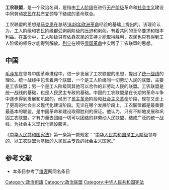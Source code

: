 '''工农联盟'''，是一个政治名词，是指由[[工人阶级|工人阶级]]在进行[[无产阶级|无产阶级]]革命和[[社会主义|社会主义]]建设中同劳动[[农民|农民]]在[[共产党|共产党]]领导下结成的革命联合。

工农联盟的思想是[[马克思|马克思]]在总结[[1848年欧洲革命|1848年欧洲革命]]经验的基础上提出的。该理论认为，工人阶级和农民阶级都受剥削阶级的压迫和剥削，有着共同的革命要求和根本利益。在革命中，工人阶级只有依靠农民的支持才能取得胜利，农民也只有得到工人阶级的领导才能得到解放。[[列宁|列宁]]在领导[[俄国革命|俄国革命]]中实践了工农联盟的思想。

== 中国 ==
[[毛泽东|毛泽东]]在领导中国革命进程中，进一步发展了工农联盟的思想，提出了[[统一战线|统一战线]]的理论。统一战线中包含着两个联盟，一个是工人阶级同一切劳动人民的联盟，主要是工农联盟；另一个是工人阶级同其他可以合作的非劳动人民的联盟。工农联盟是统一战线的基础，也是人民民主专政的基础。中国的工农联盟是在长期的革命斗争中逐步得到发展和巩固的，经历了[[国民大革命|民主革命]]阶段和[[土地革命战争|社会主义革命]]阶段，现在又走上了更高的社会主义现代化建设阶段。无论在哪个发展阶段上，工农联盟都是最重要最基本的联盟，是中国革命和建设取得胜利的保证。他认为，只有不断地发展和巩固工农联盟，才有力量去团结一切可以团结的非劳动人民联盟，结成广泛的统一战线，为社会主义现代化建设服务。

《[[中华人民共和国宪法|中华人民共和国宪法]]》第一条第一款规定：“[[中华人民共和国|中华人民共和国]]是[[工人阶级|工人阶级]]领导的、以工农联盟为基础的[[人民民主专政|人民民主专政]]的[[社会主义国家|社会主义国家]]。”

== 参考文献 ==
{{Reflist}}
* 本条目参考了[https://web.archive.org/web/20070310213209/http://www.wiki.cn/wiki/%E5%B7%A5%E5%86%9C%E8%81%94%E7%9B%9F 维客]网同名条目

[[Category:政治術語|Category:政治術語]]
[[Category:政治联盟|Category:政治联盟]]
[[Category:中华人民共和国宪法|Category:中华人民共和国宪法]]

{{政治小作品}}